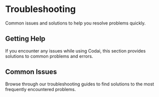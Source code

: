 # Troubleshooting

Common issues and solutions to help you resolve problems quickly.

## Getting Help

If you encounter any issues while using Codai, this section provides solutions to common problems and errors.

## Common Issues

Browse through our troubleshooting guides to find solutions to the most frequently encountered problems.
